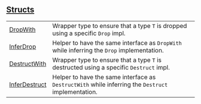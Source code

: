 
## [Structs](./core-internal-structs)

| | |
|:---|:---|
| [DropWith](./core-internal-DropWith) | Wrapper type to ensure that a type `T`  is dropped using a specific `Drop`  impl. |
| [InferDrop](./core-internal-InferDrop) | Helper to have the same interface as `DropWith`  while inferring the `Drop`  implementation. |
| [DestructWith](./core-internal-DestructWith) | Wrapper type to ensure that a type `T`  is destructed using a specific `Destruct`  impl. |
| [InferDestruct](./core-internal-InferDestruct) | Helper to have the same interface as `DestructWith`  while inferring the `Destruct` implementation. |
